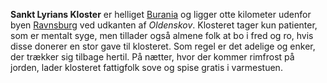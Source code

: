 {{title:Sankt Lyrians Kloster}}
{{author:Laura Holmegaard}}
{{timestamp:2010-05-30T18:55:27Z}}
{{copyright:Sankt Lyrians Kloster}}
'''Sankt Lyrians Kloster''' er helliget [[Burania]] og ligger otte kilometer udenfor byen [[Ravnsburg]] ved udkanten af ''Oldenskov''. Klosteret tager kun patienter, som er mentalt syge, men tillader også almene folk at bo i fred og ro, hvis disse donerer en stor gave til klosteret. Som regel er det adelige og enker, der trækker sig tilbage hertil. På nætter, hvor der kommer rimfrost på jorden, lader klosteret fattigfolk sove og spise gratis i varmestuen.